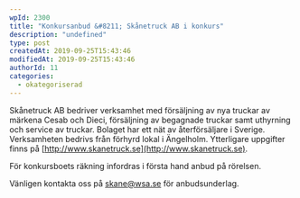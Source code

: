```yaml
---
wpId: 2300
title: "Konkursanbud &#8211; Skånetruck AB i konkurs"
description: "undefined"
type: post
createdAt: 2019-09-25T15:43:46
modifiedAt: 2019-09-25T15:43:46
authorId: 11
categories:
  - okategoriserad
---
```


Skånetruck AB bedriver verksamhet med försäljning av nya truckar av märkena Cesab och Dieci, försäljning av begagnade truckar samt uthyrning och service av truckar. Bolaget har ett nät av återförsäljare i Sverige. Verksamheten bedrivs från förhyrd lokal i Ängelholm. Ytterligare uppgifter finns på [http://www.skanetruck.se](http://www.skanetruck.se).

För konkursboets räkning infordras i första hand anbud på rörelsen.

Vänligen kontakta oss på [skane@wsa.se](mailto:skane@wsa.se) för anbudsunderlag.